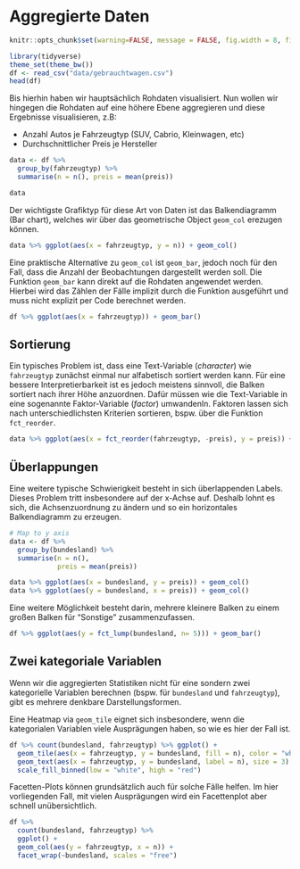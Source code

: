 # Aggregierte Daten

```r
knitr::opts_chunk$set(warning=FALSE, message = FALSE, fig.width = 8, fig.height = 4)
```

```r
library(tidyverse)      
theme_set(theme_bw())   
df <- read_csv("data/gebrauchtwagen.csv")
head(df)
```

Bis hierhin haben wir hauptsächlich Rohdaten visualisiert. Nun wollen wir hingegen die Rohdaten auf eine höhere Ebene aggregieren und diese Ergebnisse visualisieren, z.B:

- Anzahl Autos je Fahrzeugtyp (SUV, Cabrio, Kleinwagen, etc)
- Durchschnittlicher Preis je Hersteller

```r
data <- df %>%
  group_by(fahrzeugtyp) %>%
  summarise(n = n(), preis = mean(preis))

data
```

Der wichtigste Grafiktyp für diese Art von Daten ist das Balkendiagramm (Bar chart), welches wir über das geometrische Object `geom_col` erezugen können.

```r
data %>% ggplot(aes(x = fahrzeugtyp, y = n)) + geom_col()
```

Eine praktische Alternative zu `geom_col` ist `geom_bar`, jedoch noch für den Fall, dass die Anzahl der Beobachtungen dargestellt werden soll. Die Funktion `geom_bar` kann direkt auf die Rohdaten angewendet werden. Hierbei wird das Zählen der Fälle implizit durch die Funktion ausgeführt und muss nicht explizit per Code berechnet werden. 

```r
df %>% ggplot(aes(x = fahrzeugtyp)) + geom_bar()
```

## Sortierung
Ein typisches Problem ist, dass eine Text-Variable (*character*) wie `fahrzeugtyp` zunächst einmal nur alfabetisch sortiert werden kann. Für eine bessere Interpretierbarkeit ist es jedoch meistens sinnvoll, die Balken sortiert nach ihrer Höhe anzuordnen. Dafür müssen wie die Text-Variable in eine sogenannte Faktor-Variable (*factor*) umwandenln. Faktoren lassen sich nach unterschiedlichsten Kriterien sortieren, bspw. über die Funktion `fct_reorder`. 

```r
data %>% ggplot(aes(x = fct_reorder(fahrzeugtyp, -preis), y = preis)) + geom_col()
```

## Überlappungen
Eine weitere typische Schwierigkeit besteht in sich überlappenden Labels. Dieses Problem tritt insbesondere auf der x-Achse auf. Deshalb lohnt es sich, die Achsenzuordnung zu ändern und so ein horizontales Balkendiagramm zu erzeugen.

```r
# Map to y axis
data <- df %>% 
  group_by(bundesland) %>%
  summarise(n = n(),
            preis = mean(preis))

data %>% ggplot(aes(x = bundesland, y = preis)) + geom_col()
data %>% ggplot(aes(y = bundesland, x = preis)) + geom_col()
```

Eine weitere Möglichkeit besteht darin, mehrere kleinere Balken zu einem großen Balken für "Sonstige" zusammenzufassen. 
```r
df %>% ggplot(aes(y = fct_lump(bundesland, n= 5))) + geom_bar()
```

## Zwei kategoriale Variablen

Wenn wir die aggregierten Statistiken nicht für eine sondern zwei kategorielle Variablen berechnen (bspw. für `bundesland` und `fahrzeugtyp`), gibt es mehrere denkbare Darstellungsformen. 

Eine Heatmap via `geom_tile` eignet sich insbesondere, wenn die kategorialen Variablen viele Ausprägungen haben, so wie es hier der Fall ist. 

```r
df %>% count(bundesland, fahrzeugtyp) %>% ggplot() + 
  geom_tile(aes(x = fahrzeugtyp, y = bundesland, fill = n), color = "white") +
  geom_text(aes(x = fahrzeugtyp, y = bundesland, label = n), size = 3) +
  scale_fill_binned(low = "white", high = "red")
```

Facetten-Plots können grundsätzlich auch für solche Fälle helfen. Im hier vorliegenden Fall, mit vielen Ausprägungen wird ein Facettenplot aber schnell unübersichtlich.

```r
df %>% 
  count(bundesland, fahrzeugtyp) %>% 
  ggplot() + 
  geom_col(aes(y = fahrzeugtyp, x = n)) +
  facet_wrap(~bundesland, scales = "free")
```

